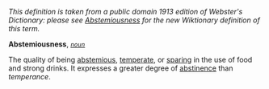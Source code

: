 ''This definition is taken from a public domain 1913 edition of Webster's Dictionary: please see [[Abstemiousness]] for the new Wiktionary definition of this term.''

'''Abstemiousness''', ''<code>[[noun (part of speech)|noun]]</code>''

The quality of being [[abstemious]], [[temperate]], or [[sparing]] in the use of food and strong drinks. It expresses a greater degree of [[abstinence]] than ''temperance''.